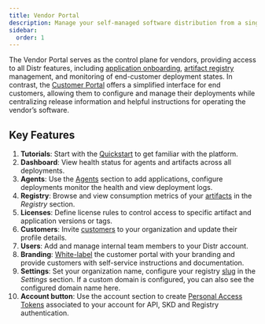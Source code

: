 ```yaml
---
title: Vendor Portal
description: Manage your self-managed software distribution from a single control plane with full visibility into deployments, artifacts, licenses, customers, users, and customer portal customization.
sidebar:
  order: 1
---
```



The Vendor Portal serves as the control plane for vendors, providing access to all Distr features, including [application onboarding](/docs/guides/onboarding-a-helm-app/), [artifact registry](/docs/guides/container-registry/) management, and monitoring of end-customer deployment states. In contrast, the [Customer Portal](/docs/product/customer-portal/) offers a simplified interface for end customers, allowing them to configure and manage their deployments while centralizing release information and helpful instructions for operating the vendor’s software.

<ThemedImage
  lightSrc={hubLight}
  darkSrc={hubDark}
  alt="Deployments interface"
/>

## Key Features

1. **Tutorials**: Start with the [Quickstart](/docs/getting-started/quickstart/#getting-started-with-platform-tutorials) to get familiar with the platform.
2. **Dashboard**: View health status for agents and artifacts across all deployments.
3. **Agents**: Use the [Agents](/docs/product/agents/) section to add applications, configure deployments monitor the health and view deployment logs.
4. **Registry**: Browse and view consumption metrics of your [artifacts](/docs/product/registry/) in the _Registry_ section.
5. **Licenses**: Define license rules to control access to specific artifact and application versions or tags.
6. **Customers**: Invite [customers](/docs/guides/onboarding-a-new-customer/) to your organization and update their profile details.
7. **Users**: Add and manage internal team members to your Distr account.
8. **Branding**: [White-label](/docs/product/branding/) the customer portal with your branding and provide customers with self-service instructions and documentation.
9. **Settings**: Set your organization name, configure your registry [slug](/docs/guides/container-registry/#1-set-your-registry-slug) in the _Settings_ section.
   If a custom domain is configured, you can also see the configured domain name here.
10. **Account button**: Use the account section to create [Personal Access Tokens](/docs/integrations/personal-access-token/) associated to your account for API, SKD and Registry authentication.
